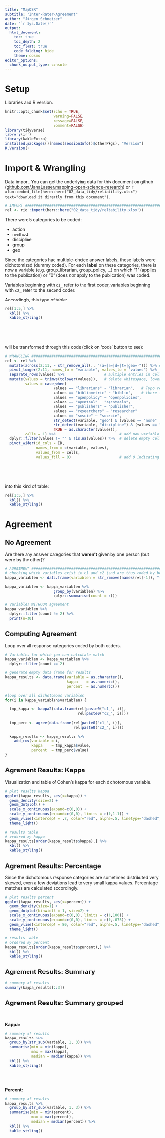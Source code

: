 ```yaml
---
title: "MapOSR"
subtitle: "Inter-Rater-Agreement"
author: "Jürgen Schneider"
date: "`r Sys.Date()`"
output: 
  html_document:
    toc: true
    toc_depth: 2
    toc_float: true
    code_folding: hide
    theme: cosmo
editor_options: 
  chunk_output_type: console
---
```


# Setup

Libraries and R version.

```r
knitr::opts_chunk$set(echo = TRUE,
                      warning=FALSE, 
                      message=FALSE, 
                      comment=FALSE)
library(tidyverse)
library(irr)
library(kableExtra)
installed.packages()[names(sessionInfo()$otherPkgs), "Version"]
R.Version()
```

# Import & Wrangling

Data import. You can get the underlying data for this document on github ([github.com/JanaLasser/mapping-open-science-research](https://github.com/JanaLasser/mapping-open-science-research)) or `r xfun::embed_file(here::here("02_data_tidy/reliability.xlsx"), text="download it directly from this document")`.

```r
# IMPORT ########################################################################
rel <- rio::import(here::here("02_data_tidy/reliability.xlsx"))
```

There were 5 categories to be coded:

* action
* method
* discipline
* group
* geo

Since the categories had multiple-choice answer labels, these labels were dichotomized (dummy coded). For each __label__ on these categories, there is now a variable (e.g. group_librarian, group_policy, ...) on which "1" (applies to the publication) or "0" (does _not_ apply to the publication) was coded.

Variables beginning with `c1_` refer to the first coder, variables beginning with `c2_` refer to the second coder.  

Accordingly, this type of table:

```r
rel[1:5,] %>%
  kbl() %>%
  kable_styling()
```

\
\
\

will be transformed through this code (click on 'code' button to see):

```r
# WRANGLING #####################################################################
rel <- rel %>%
  mutate(across(2:11, ~ str_remove_all(., "(a=|m=|d=|t=|geo=)"))) %>% # delete all prefix
  pivot_longer(2:11, names_to = "variable", values_to = "values") %>%
  separate_rows(values) %>%                  # multiple entries in cells as multiple rows
  mutate(values = trimws(tolower(values)),   # delete whitespace, lowercase
         values = case_when(
                      values == "librarians" ~ "librarian",   # Typo recoding
                      values == "bibliometric" ~ "biblio",    # there is no geo code zar -> zaf?
                      values == "openpolicy" ~ "openpolicies",
                      values == "opentool" ~ "opentools",
                      values == "publishers" ~ "publisher",
                      values == "researchers" ~ "researcher",
                      values == "soscie" ~ "socscie",
                      str_detect(variable, "geo") & (values == "none" | values == "all") ~ "unspecific",
                      str_detect(variable, "discipline") & (values == "none" | values == "all") ~ "unspecific",
                      TRUE ~ as.character(values)),
         cells = 1) %>%                             # add new variable for coded values
  dplyr::filter(values != "" & !is.na(values)) %>%  # delete empty cells
  pivot_wider(id_cols = ID, 
              names_from = c(variable, values),
              values_from = cells, 
              values_fill = 0)                      # add 0 indicating "not coded"
```

\
\
\


into this kind of table:

```r
rel[1:5,] %>%
  kbl() %>%
  kable_styling()
```

# Agreement

## No Agreement

Are there any answer categories that __weren't__ given by one person (but were by the other)?

```r
# AGREEMENT ###################################################################
# checking which variables exist in c1 and c2 (and are thus coded by both coders)
kappa_variablen <- data.frame(variablen = str_remove(names(rel[-1]), "(c1_|c2_)")) 

kappa_variablen <- kappa_variablen %>%
                      group_by(variablen) %>%
                      dplyr::summarise(count = n())

# Variables WITHOUR agreement
kappa_variablen %>%
  dplyr::filter(count != 2) %>%
  print(n=30)
```

## Computing Agreement

Loop over all response categories coded by both coders.

```r
# Variables for which you can calculate match
kappa_variablen <- kappa_variablen %>%
  dplyr::filter(count == 2)

# generate empty data frame for results
kappa_results <- data.frame(variable = as.character(),
                            kappa    = as.numeric(),
                            percent  = as.numeric())

#loop over all dichotomous variables
for(i in kappa_variablen$variablen) {
  
  tmp_kappa <- kappa2(data.frame(rel[paste0("c1_", i)],
                                 rel[paste0("c2_", i)]))
  
  tmp_perc <- agree(data.frame(rel[paste0("c1_", i)],
                               rel[paste0("c2_", i)]))
  
  kappa_results <- kappa_results %>%
    add_row(variable = i,
            kappa    = tmp_kappa$value,
            percent  = tmp_perc$value)
}
```

## Agrement Results: Kappa

Visualization and table of Cohen's kappa for each dichotomous variable.

```r
# plot results kappa
ggplot(kappa_results, aes(x=kappa)) +
  geom_density(size=2) +
  geom_dotplot() +
  scale_x_continuous(expand=c(0,0)) +
  scale_y_continuous(expand=c(0,0), limits = c(0,1.1)) +
  geom_vline(xintercept = .7, color="red", alpha=.5, linetype="dashed", size=1) +
  theme_light()

# results table
# ordered by kappa
kappa_results[order(kappa_results$kappa),] %>%
  kbl() %>%
  kable_styling()
```

## Agrement Results: Percentage

Since the dichotomous response categories are sometimes distributed very skewed, even a few deviations lead to very small kappa values. Percentage matches are calculated accordingly.

```r
# plot results percent
ggplot(kappa_results, aes(x=percent)) +
  geom_density(size=1) +
  geom_dotplot(binwidth = 1, size=2) +
  scale_x_continuous(expand=c(0,0), limits = c(0,100)) +
  scale_y_continuous(expand=c(0,0), limits = c(0,.075)) +
  geom_vline(xintercept = 80, color="red", alpha=.5, linetype="dashed", size=1) +
  theme_light()

# results table
# ordered by percent
kappa_results[order(kappa_results$percent),] %>%
  kbl() %>%
  kable_styling()
```

## Agrement Results: Summary


```r
# summary of results
summary(kappa_results[2:3])
```

## Agrement Results: Summary grouped

\

__Kappa:__
```r
# summary of results
kappa_results %>%
  group_by(str_sub(variable, 1, 3)) %>%
  summarise(min = min(kappa),
            max = max(kappa),
            median = median(kappa)) %>%
  kbl() %>%
  kable_styling()
```
\
\

__Percent:__
```r
# summary of results
kappa_results %>%
  group_by(str_sub(variable, 1, 3)) %>%
  summarise(min = min(percent),
            max = max(percent),
            median = median(percent)) %>%
  kbl() %>%
  kable_styling()
```